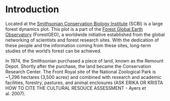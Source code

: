 # Introduction

Located at the [Smithsonian Conservation Biology Institute](https://nationalzoo.si.edu/conservation) (SCBI) is a large forest dynamics plot. This plot is a part of the [Forest Global Earth Observatory](https://forestgeo.si.edu/) (ForestGEO), a worldwide initiative established from the global networking of scientists and forest research sites. With the dedication of these people and the information coming from these sites, long-term studies of the world's forest can be achieved.

In 1974, the Smithsonian purchased a piece of land, known as the Remount Depot. Shortly after the purchase, the land became the Conservation Research Center. The Front Royal site of the National Zoological Park is ~1,296 hectares (3,500 acres) and combined with research and academic facilities, forestry, pastures, and animal enclosures (ASK ERIKA OR KRISTA HOW TO CITE THE CULTURAL RESOUCE ASSESSMENT - Ayers et al. 2007).